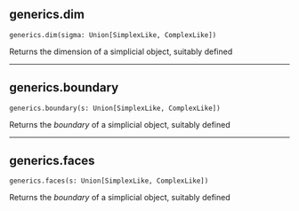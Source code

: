 ## generics.dim { #generics.dim }

`generics.dim(sigma: Union[SimplexLike, ComplexLike])`

Returns the dimension of a simplicial object, suitably defined

 --- 

## generics.boundary { #generics.boundary }

`generics.boundary(s: Union[SimplexLike, ComplexLike])`

Returns the _boundary_ of a simplicial object, suitably defined

 --- 

## generics.faces { #generics.faces }

`generics.faces(s: Union[SimplexLike, ComplexLike])`

Returns the _boundary_ of a simplicial object, suitably defined